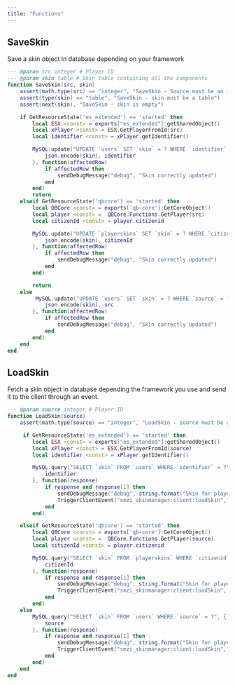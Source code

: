 ```yaml
---
title: "Functions"
---
```


## SaveSkin

Save a skin object in database depending on your framework

```LUA
--- @paran src integer # Player ID
--- @param skin table # Skin table containing all the components
function SaveSkin(src, skin)
    assert(math.type(src) == "integer", "SaveSkin - Source must be an integer")
    assert(type(skin) == "table", "SaveSkin - skin must be a table")
    assert(next(skin), "SaveSkin - skin is empty")

    if GetResourceState('es_extended') == 'started' then
        local ESX <const> = exports["es_extended"]:getSharedObject()
        local xPlayer <const> = ESX.GetPlayerFromId(src)
        local identifier <const> = xPlayer.getIdentifier()

        MySQL.update("UPDATE `users` SET `skin` = ? WHERE `identifier` = ?", {
            json.encode(skin), identifier
        }, function(affectedRow)
            if affectedRow then
                sendDebugMessage("debug", "Skin correctly updated")
            end
        end)
        return
    elseif GetResourceState('qbcore') == 'started' then
        local QBCore <const> = exports['qb-core']:GetCoreObject()
        local player <const> =  QBCore.Functions.GetPlayer(src)
        local citizenId <const> = player.citizenid

        MySQL.update("UPDATE `playerskins` SET `skin` = ? WHERE `citizenid` = ?", {
            json.encode(skin), citizenId
        }, function(affectedRow)
            if affectedRow then
                sendDebugMessage("debug", "Skin correctly updated")
            end
        end)

        return
    else
         MySQL.update("UPDATE `users` SET `skin` = ? WHERE `source` = ?", {
            json.encode(skin), src
        }, function(affectedRow)
            if affectedRow then
                sendDebugMessage("debug", "Skin correctly updated")
            end
        end)
    end
end
```

## LoadSkin

Fetch a skin object in database depending the framework you use and send it to the client through an event.

```LUA
--- @param source integer # Player ID
function LoadSkin(source)
    assert(math.type(source) == "integer", "LoadSkin - source must be an integer!")

     if GetResourceState('es_extended') == 'started' then
        local ESX <const> = exports["es_extended"]:getSharedObject()
        local xPlayer <const> = ESX.GetPlayerFromId(source)
        local identifier <const> = xPlayer.getIdentifier()

        MySQL.query("SELECT `skin` FROM `users` WHERE `identifier` = ?", {
            identifier
        }, function(response)
            if response and response[1] then
                sendDebugMessage("debug", string.format("Skin for player with identifier %s: %s", identifier, response[1]))
                TriggerClientEvent("smzi_skinmanager:client:loadSkin", source, response[1])
            end
        end)

    elseif GetResourceState('qbcore') == 'started' then
        local QBCore <const> = exports['qb-core']:GetCoreObject()
        local player <const> =  QBCore.Functions.GetPlayer(source)
        local citizenId <const> = player.citizenid

        MySQL.query("SELECT `skin` FROM `playerskins` WHERE `citizenid` = ?", {
            citizenId
        }, function(response)
            if response and response[1] then
                sendDebugMessage("debug", string.format("Skin for player with citizenid %s: %s", citizenId, response[1]))
                TriggerClientEvent("smzi_skinmanager:client:loadSkin", source, response[1])
            end
        end)
    else
        MySQL.query("SELECT `skin` FROM `users` WHERE `source` = ?", {
            source
        }, function(response)
            if response and response[1] then
                sendDebugMessage("debug", string.format("Skin for player with id %s: %s", source, response[1]))
                TriggerClientEvent("smzi_skinmanager:client:loadSkin", source, response[1])
            end
        end)
    end
end
```
